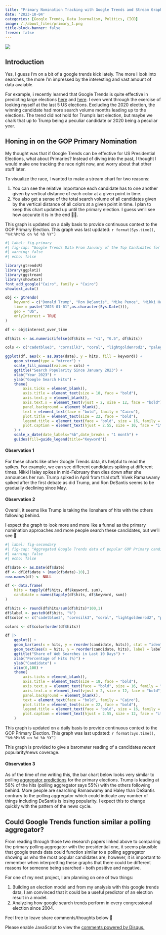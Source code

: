 ```yaml
---
title: "Primary Nomination Tracking with Google Trends and Stream Graphs"
date: '2023-10-04'
categories: [Google Trends, Data Journalism, Politics, CICD]
image: /./about_files/primary_1.png
title-block-banner: false
freeze: false
---
```


![](/./about_files/primary_1.png){fig-align="center"}

## Introduction

Yes, I guess I'm on a bit of a google trends kick lately. The more I look into searches, the more I'm impressed by the interesting and vast amount of data avaiable.

For example, i recently learned that Google Trends is quite effective in predicting large elections [here](https://journals.sagepub.com/doi/10.1177/0002764220975067) and [here](https://www.mdpi.com/2306-5729/7/11/143). I even went through the exercise of looking myself at the last 5 US elections. Excluding the 2020 election, the winning candidate had more search volume months leading up to the elections. The trend did not hold for Trump's last election, but maybe we chalk that up to Trump being a peculiar candidate or 2020 being a peculiar year.

## Honing in on the GOP Primary Nomination

My thought was that if Google Trends can be effective for US Presidential Elections, what about Primaries? Instead of diving into the past, I thought I would make one tracking the race right now, and worry about that other stuff later.

To visualize the race, I wanted to make a stream chart for two reasons:

1. You can see the relative importance each candidate has to one another given by vertical distance of each color at a given point in time.
2. You also get a sense of the total search volume of all candidates given by the vertical distance of all colors at a given point in time.
I plan to keep this chart updated up until the primary election. I guess we'll see how accurate it is in the end 🤷‍♂️.

:::{.callout-note}
This graph is updated on a daily basis to provide continuous context to the GOP Primary Election. This graph was last updated: `r format(Sys.time(), "%H:%M:%S on %d %b %Y")`
:::

```r
#| label: fig-primary
#| fig-cap: "Google Trends Data From January of the Top Candidates for the Republican Party. "
#| warning: false
#| echo: false

library(gtrendsR)
library(ggplot2)
library(ggstream)
library(showtext)
font_add_google("Cairo", family = "Cairo")
showtext_auto()

obj <- gtrends(
    keyword = c("Donald Trump", "Ron DeSantis", "Mike Pence", "Nikki Haley", "Vivek Ramaswamy"),
    time = paste("2023-01-01",as.character(Sys.Date())),
    geo = "US",
    onlyInterest = TRUE
)

df <- obj$interest_over_time

df$hits <- as.numeric(ifelse(df$hits == "<1", "0.5", df$hits))

cols <- c("cadetblue3", "cornsilk3", "coral", "lightgoldenrod2", "palegreen3")

ggplot(df, aes(x = as.Date(date), y = hits, fill = keyword)) +
    geom_stream(type = "mirror") + 
    scale_fill_manual(values = cols) + 
    ggtitle("Search Popularity Since January 2023") +
    xlab("Year 2023") +
    ylab("Google Search Hits") +
    theme(
        axis.ticks = element_blank(),
        axis.title = element_text(size = 18, face = "bold"),
        axis.text.y = element_blank(),
        axis.text.x = element_text(vjust = 2, size = 12, face = "bold"),
        panel.background = element_blank(),
        text = element_text(face = "bold", family = "Cairo"),
        plot.title = element_text(size = 22, face = "bold"),
        legend.title = element_text(face = "bold", size = 16, family = "Cairo"),
        plot.caption = element_text(hjust = 2.55, size = 10, face = "italic")
    ) + 
    scale_x_date(date_labels="%b",date_breaks = "1 month") + 
    guides(fill=guide_legend(title="Keyword"))
```

#### Observation 1

For these charts like other Google Trends data, its helpful to read the spikes. For example, we can see different candidates spiking at different times. Nikki Haley spikes in mid-February then dies down after she announces her run. Trump spiked in April from trial stuff. Vivek Ramaswamy spiked after the first debate as did Trump, and Ron DeSantis seems to be gradually declining since May.

#### Observation 2

Overall, it seems like Trump is taking the lionshare of hits with the others following behind.

:::{.callout-tip}
I expect the graph to look more and more like a funnel as the primary nomination approaches and more people search these candidates, but we'll see 👀
:::

```r
#| label: fig-secondary
#| fig-cap: "Aggregated Google Trends data of popular GOP Primary candidates in the last 10 days of available Google Search data. It is usually delayed by three days."
#| warning: false
#| echo: false

df$date <- as.Date(df$date)
df <- df[df$date > (max(df$date)-10),]
row.names(df) <- NULL

df <- data.frame(
    hits = tapply(df$hits, df$keyword, sum),
    candidate = names(tapply(df$hits, df$keyword, sum))
)

df$hits <- round(df$hits/sum(df$hits)*100,1)
df$label <- paste0(df$hits, "%")
df$color <- c("cadetblue3", "cornsilk3", "coral", "lightgoldenrod2", "palegreen3")

colors <- df$color[order(df$hits)]

df |> 
    ggplot() + 
    geom_bar(aes(x = hits, y = reorder(candidate, hits)), stat = "identity", width = 0.8, fill = df$color) +
    geom_text(aes(x = hits, y = reorder(candidate, hits), label = label), hjust = -.08, family = "Cairo", fontface = "bold", size = 5) + 
    ggtitle("Share of Web Searches in Last 10 Days") +
    xlab("Percentage of Hits (%)") +
    ylab("Candidate") +
    xlim(0,100) +
    theme(
        axis.ticks = element_blank(),
        axis.title = element_text(size = 18, face = "bold"),
        axis.text.y = element_text(face = "bold", size = 16, family = "Cairo", color = colors, margin = margin(r = -15)),
        axis.text.x = element_text(vjust = 2, size = 12, face = "bold"),
        panel.background = element_blank(),
        text = element_text(face = "bold", family = "Cairo"),
        plot.title = element_text(size = 22, face = "bold"),
        legend.title = element_text(face = "bold", size = 16, family = "Cairo"),
        plot.caption = element_text(hjust = 2.55, size = 12, face = "italic")
    )

```

:::{.callout-note}
This graph is updated on a daily basis to provide continuous context to the GOP Primary Election. This graph was last updated: `r format(Sys.time(), "%H:%M:%S on %d %b %Y")`
:::

This graph is provided to give a barometer reading of a candidates *recent* popularity/news coverage. 

#### Observation 3

As of the time of me writing this, the bar chart below looks very similar to polling [aggregator predictions](https://projects.fivethirtyeight.com/polls/president-primary-r/2024/national/) for the primary elections. Trump is leading at 56% of the hits (polling aggregator says 55%) with the others following behind. More people are searching Ramaswamy and Haley than DeSantis contrary to the polling aggregator which could indicate any number of things including DeSantis is losing popularity. I expect this to change quickly with the pattern of the news cycle.

## Could Google Trends function similar a polling aggregator?

From reading through those two research papers linked above to comparing the primary polling aggregator with the presidential one, it seems plausible that google trends data could function similar to a polling aggregator showing us who the most popular candidates are; however, it is important to remember when interpretting these graphs that there could be different reasons for someone being searched - both positive and negative.

For one of my next project, I am planning on one of two things:

1. Building an election model and from my analysis with this google trends data, I am convinced that it could be a useful predictor of an election result in a model.
2. Analyzing how google search trends perform in every congressional election since 2004.

Feel free to leave share comments/thoughts below 🙂

<div id="disqus_thread"></div>
<script>
    /**
    *  RECOMMENDED CONFIGURATION VARIABLES: EDIT AND UNCOMMENT THE SECTION BELOW TO INSERT DYNAMIC VALUES FROM YOUR PLATFORM OR CMS.
    *  LEARN WHY DEFINING THESE VARIABLES IS IMPORTANT: https://disqus.com/admin/universalcode/#configuration-variables    */
    var disqus_config = function () {
    this.page.url = 'https://alexbass.me/posts/primary_stream/';  // Replace PAGE_URL with your page's canonical URL variable
    this.page.identifier = 'primary_stream'; // Replace PAGE_IDENTIFIER with your page's unique identifier variable
    };
    (function() { // DON'T EDIT BELOW THIS LINE
    var d = document, s = d.createElement('script');
    s.src = 'https://alexbassc.disqus.com/embed.js';
    s.setAttribute('data-timestamp', +new Date());
    (d.head || d.body).appendChild(s);
    })();
</script>
<noscript>Please enable JavaScript to view the <a href="https://disqus.com/?ref_noscript">comments powered by Disqus.</a></noscript>

<script id="dsq-count-scr" src="//alexbassc.disqus.com/count.js" async></script>

